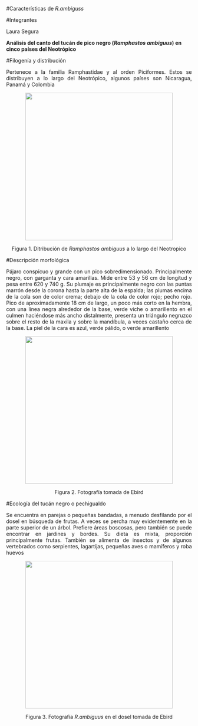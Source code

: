 

#Características de *R.ambiguss*


#Integrantes 

Laura Segura 




**Análisis del canto del tucán de pico negro (*Ramphastos ambiguus*) en cinco países del Neotrópico**

#Filogenía y distribución


<p align="justify">
Pertenece a la familia Ramphastidae y al orden Piciformes. Estos se distribuyen a lo largo del Neotrópico, algunos países son Nicaragua, Panamá y Colombia
</p>
<p align="center">
![](fot/d.png){width=400px} 
</p>
<p align="center">
Figura 1. Ditribución de *Ramphastos ambiguus* a lo largo del Neotropico
</p>


 
 
 
#Descripción morfológica
<p align="justify">
Pájaro conspicuo y grande con un pico sobredimensionado. Principalmente negro, con garganta y cara amarillas. Mide entre 53 y 56 cm de longitud y pesa entre 620 y 740 g. Su plumaje es principalmente negro con las puntas marrón desde la corona hasta la parte alta de la espalda; las plumas encima de la cola son de color crema; debajo de la cola de color rojo; pecho rojo. Pico de aproximadamente 18 cm de largo, un poco más corto en la hembra, con una línea negra alrededor de la base, verde viche o amarillento en el culmen haciéndose más ancho distalmente, presenta un triángulo negruzco sobre el resto de la maxila y sobre la mandíbula, a veces castaño cerca de la base. La piel de la cara es azul, verde pálido, o verde amarillento
</p>

<p align="center">
![](fot/tu.png){width=400px}
</p>
<p align="center">
Figura 2. Fotografía tomada de Ebird 
</p>


#Ecología del tucán negro o pechigualdo
<p align="justify">
Se encuentra en parejas o pequeñas bandadas, a menudo desfilando por el dosel en búsqueda de frutas. A veces se percha muy evidentemente en la parte superior de un árbol. Prefiere áreas boscosas, pero también se puede encontrar en jardines y bordes. Su dieta es mixta, proporción principalmente frutas. También se alimenta de insectos y de algunos vertebrados como serpientes, lagartijas, pequeñas aves o mamíferos y roba huevos
</p>

<p align="center">
![](fot/tuu.png){width=400px}
</p>
<p align="center">
Figura 3. Fotografía *R.ambiguus* en el dosel tomada de Ebird 
</p>

 